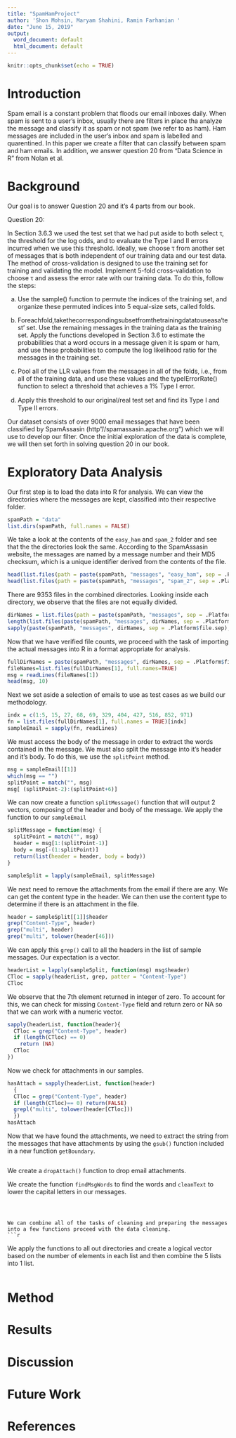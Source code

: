 ---
title: "SpamHamProject"
author: 'Shon Mohsin, Maryam Shahini, Ramin Farhanian '
date: "June 15, 2019"
output:
  word_document: default
  html_document: default
---

```{r setup, include=FALSE}
knitr::opts_chunk$set(echo = TRUE)
```

# Introduction

  Spam email is a constant problem that floods our email inboxes daily. When spam is sent to a user's inbox, usually there are filters in place tha analyze the message and classify it as spam or not spam (we refer to as ham). Ham messages are included in the user's inbox and spam is labelled and quarentined. In this paper we create a filter that can classify between spam and ham emails. In addition, we answer question 20 from "Data Science in R" from Nolan et al. 

# Background
  Our goal is to answer Question 20 and it's 4 parts from our book.
  
Question 20:
  
In Section 3.6.3 we used the test set that we had put aside to both select τ, the threshold for the log odds, and to evaluate the Type I and II errors incurred when we use this threshold. Ideally, we choose τ from another set of messages that is both independent of our training data and our test data. The method of cross-validation is designed to use the training set for training and validating the model. Implement 5-fold cross-validation to choose τ and assess the error rate with our training data. To do this, follow the steps: 

  (a) Use the sample() function to permute the indices of the training set, and organize these permuted indices into 5 equal-size sets, called folds. 

  (b) Foreachfold,takethecorrespondingsubsetfromthetrainingdatatouseasa‘test’ set. Use the remaining messages in the training data as the training set. Apply the functions developed in Section 3.6 to estimate the probabilities that a word occurs in a message given it is spam or ham, and use these probabilities to compute the log likelihood ratio for the messages in the training set. 

  (c) Pool all of the LLR values from the messages in all of the folds, i.e., from all of the training data, and use these values and the typeIErrorRate() function to select a threshold that achieves a 1% Type I error. 

  (d) Apply this threshold to our original/real test set and ﬁnd its Type I and Type II errors.
  
  Our dataset consists of over 9000 email messages that have been classified by SpamAssasin (http"//spamassasin.apache.org") which we will use to develop our filter. Once the initial exploration of the data is complete, we will then set forth in solving question 20 in our book. 


# Exploratory Data Analysis
Our first step is to load the data into R for analysis. We can view the directories where the messages are kept, classified into their respective folder. 
```{r}
spamPath = "data"
list.dirs(spamPath, full.names = FALSE)
```

We take a look at the contents of the `easy_ham` and `spam_2` folder and see that the the directories look the same. According to the SpamAssasin website, the messages are named by a message number and their MD5 checksum, which is a unique identifier derived from the contents of the file. 
```{r}
head(list.files(path = paste(spamPath, "messages", "easy_ham", sep = .Platform$file.sep)))
head(list.files(path = paste(spamPath, "messages", "spam_2", sep = .Platform$file.sep)))

```

There are 9353 files in the combined directories. Looking inside each directory, we observe that the files are not equally divided. 
```{r}
dirNames = list.files(path = paste(spamPath, "messages", sep = .Platform$file.sep))
length(list.files(paste(spamPath, "messages", dirNames, sep = .Platform$file.sep)))
sapply(paste(spamPath, "messages", dirNames, sep = .Platform$file.sep), function(dir) length(list.files(dir)) )


```

Now that we have verified file counts, we proceed with the task of importing the actual messages into R in a format appropriate for analysis. 
```{r}
fullDirNames = paste(spamPath, "messages", dirNames, sep = .Platform$file.sep)
fileNames=list.files(fullDirNames[1], full.names=TRUE)
msg = readLines(fileNames[1])
head(msg, 10)
```

Next we set aside a selection of emails to use as test cases as we build our methodology. 
```{r}
indx = c(1:5, 15, 27, 68, 69, 329, 404, 427, 516, 852, 971) 
fn = list.files(fullDirNames[1], full.names = TRUE)[indx] 
sampleEmail = sapply(fn, readLines)
```

We must access the body of the message in order to extract the words contained in the message. We must also split the message into it's header and it's body. To do this, we use the `splitPoint` method.

```{r}
msg = sampleEmail[[1]]
which(msg == "") 
splitPoint = match("", msg)
msg[ (splitPoint-2):(splitPoint+6)]
```

We can now create a function `splitMessage()` function that will output 2 vectors, composing of the header and body of the message. We apply the function to our `sampleEmail`
```{r}
splitMessage = function(msg) {
  splitPoint = match("", msg)
  header = msg[1:(splitPoint-1)]
  body = msg[-(1:splitPoint)]
  return(list(header = header, body = body))
}

sampleSplit = lapply(sampleEmail, splitMessage)
```

We next need to remove the attachments from the email if there are any. We can get the content type in the header. We can then use the content type to determine if there is an attachment in the file. 

```{r}
header = sampleSplit[[1]]$header
grep("Content-Type", header)
grep("multi", header)
grep("multi", tolower(header[46]))
```

We can apply this `grep()` call to all the headers in the list of sample messages. Our expectation is a vector.
```{r}
headerList = lapply(sampleSplit, function(msg) msg$header)
CTloc = sapply(headerList, grep, patter = "Content-Type")
CTloc
```

We observe that the 7th element returned in integer of zero. To account for this, we can check for missing `Content-Type` field and return zero or NA so that we can work with a numeric vector. 
```{r}
sapply(headerList, function(header){
  CTloc = grep("Content-Type", header)
  if (length(CTloc) == 0) 
    return (NA)
  CTloc
})
```

Now we check for attachments in our samples.
```{r}
hasAttach = sapply(headerList, function(header)
  {
  CTloc = grep("Content-Type", header)
  if (length(CTloc)== 0) return(FALSE)
  grepl("multi", tolower(header[CTloc]))
  })
hasAttach
```

Now that we have found the attachments, we need to extract the string from the messages that have attachments by using the `gsub()` function included in a new function `getBoundary`.

```{r}



```

We create a `dropAttach()` function to drop email attachments. 


We create the function `findMsgWords` to find the words and `cleanText` to lower the capital letters in our messages. 

```



We can combine all of the tasks of cleaning and preparing the messages into a few functions proceed with the data cleaning. 
```{r}


```


We apply the functions to all out directories and create a logical vector based on the number of elements in each list and then combine the 5 lists into 1 list. 
```{r}

```



# Method


# Results


# Discussion


# Future Work


# References